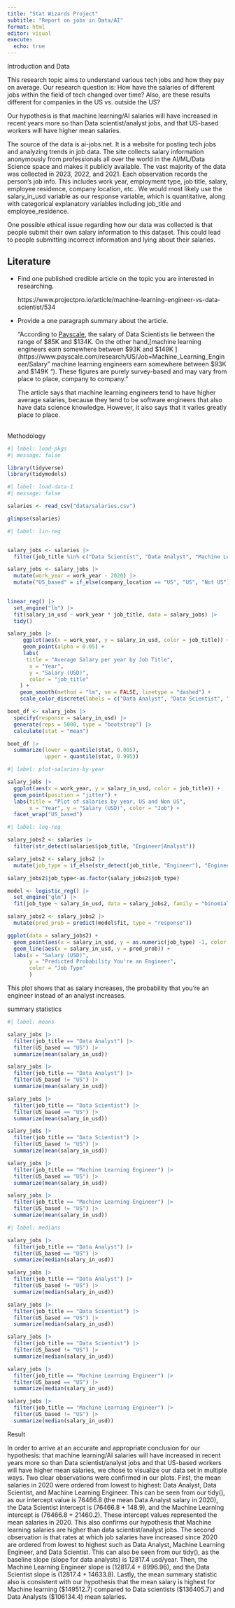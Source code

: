 ```yaml
---
title: "Stat Wizards Project"
subtitle: "Report on jobs in Data/AI"
format: html
editor: visual
execute:
  echo: true
---
```


Introduction and Data

This research topic aims to understand various tech jobs and how they pay on average. Our research question is: How have the salaries of different jobs within the field of tech changed over time? Also, are these results different for companies in the US vs. outside the US?

Our hypothesis is that machine learning/AI salaries will have increased in recent years more so than Data scientist/analyst jobs, and that US-based workers will have higher mean salaries.

The source of the data is ai-jobs.net. It is a website for posting tech jobs and analyzing trends in job data. The site collects salary information anonymously from professionals all over the world in the AI/ML/Data Science space and makes it publicly available. The vast majority of the data was collected in 2023, 2022, and 2021. Each observation records the person's job info. This includes work year, employment type, job title, salary, employee residence, company location, etc.. We would most likely use the salary_in_usd variable as our response variable, which is quantitative, along with categorical explanatory variables including job_title and employee_residence.

One possible ethical issue regarding how our data was collected is that people submit their own salary information to this dataset. This could lead to people submitting incorrect information and lying about their salaries.

## Literature

-   Find one published credible article on the topic you are interested in researching.

    https://www.projectpro.io/article/machine-learning-engineer-vs-data-scientist/534

-   Provide a one paragraph summary about the article.

    "According to [Payscale](https://www.payscale.com/research/US/Job=Data_Scientist/Salary/3eb9c016/Early-Career "Payscale"), the salary of Data Scientists lie between the range of \$85K and \$134K. On the other hand,\[machine learning engineers earn somewhere between \$93K and \$149K \](https://www.payscale.com/research/US/Job=Machine_Learning_Engineer/Salary" machine learning engineers earn somewhere between \$93K and \$149K "). These figures are purely survey-based and may vary from place to place, company to company."

    The article says that machine learning engineers tend to have higher average salaries, because they tend to be software engineers that also have data science knowledge. However, it also says that it varies greatly place to place.

\
Methodology

```r
#| label: load-pkgs
#| message: false

library(tidyverse)
library(tidymodels)
```

```r
#| label: load-data-1
#| message: false

salaries <- read_csv("data/salaries.csv")

glimpse(salaries)
```

```r
#| label: lin-reg


salary_jobs <- salaries |>
  filter(job_title %in% c("Data Scientist", "Data Analyst", "Machine Learning Engineer"))

salary_jobs <- salary_jobs |>
  mutate(work_year = work_year - 2020) |>
  mutate("US_based" = if_else(company_location == "US", "US", "Not US"))
  

linear_reg() |>
  set_engine("lm") |>
  fit(salary_in_usd ~ work_year * job_title, data = salary_jobs) |>
  tidy()
```

```r

salary_jobs |>
     ggplot(aes(x = work_year, y = salary_in_usd, color = job_title)) +
     geom_point(alpha = 0.05) +
     labs(
      title = "Average Salary per year by Job Title",
       x = "Year",
       y = "Salary (USD)",
       color = "job_title"
    ) +
    geom_smooth(method = "lm", se = FALSE, linetype = "dashed") + 
    scale_color_discrete(labels = c("Data Analyst", "Data Scientist", "Machine Learning Engineer"))
```

```r
boot_df <- salary_jobs |>
  specify(response = salary_in_usd) |>
  generate(reps = 5000, type = "bootstrap") |>
  calculate(stat = "mean")

boot_df |>
  summarize(lower = quantile(stat, 0.005),
            upper = quantile(stat, 0.995))
```

```r
#| label: plot-salaries-by-year

salary_jobs |>
  ggplot(aes(x = work_year, y = salary_in_usd, color = job_title)) +
  geom_point(position = "jitter") +
  labs(title = "Plot of salaries by year, US and Non US",
       x = "Year", y = "Salary (USD)", color = "Job") +
  facet_wrap("US_based")

```

```r
#| label: log-reg

salary_jobs2 <- salaries |>
  filter(str_detect(salaries$job_title, "Engineer|Analyst"))

salary_jobs2 <- salary_jobs2 |>
  mutate(job_type = if_else(str_detect(job_title, "Engineer"), "Engineer", "Analyst"))

salary_jobs2$job_type<-as.factor(salary_jobs2$job_type)

model <- logistic_reg() |>
  set_engine("glm") |>
  fit(job_type ~ salary_in_usd, data = salary_jobs2, family = "binomial") #this is trying to find the probability you're an analyst or an engineer based on your salary

salary_jobs2 <- salary_jobs2 |>
  mutate(pred_prob = predict(model$fit, type = "response"))

ggplot(data = salary_jobs2) + 
  geom_point(aes(x = salary_in_usd, y = as.numeric(job_type) -1, color = job_type)) + 
  geom_line(aes(x = salary_in_usd, y = pred_prob)) + 
  labs(x = "Salary (USD)", 
       y = "Predicted Probability You're an Engineer", 
       color = "Job Type"
       )
```

This plot shows that as salary increases, the probability that you're an engineer instead of an analyst increases.

summary statistics

```r
#| label: means

salary_jobs |>
  filter(job_title == "Data Analyst") |>
  filter(US_based == "US") |>
  summarize(mean(salary_in_usd))

salary_jobs |>
  filter(job_title == "Data Analyst") |>
  filter(US_based != "US") |>
  summarize(mean(salary_in_usd))

salary_jobs |>
  filter(job_title == "Data Scientist") |>
  filter(US_based == "US") |>
  summarize(mean(salary_in_usd))

salary_jobs |>
  filter(job_title == "Data Scientist") |>
  filter(US_based != "US") |>
  summarize(mean(salary_in_usd))

salary_jobs |>
  filter(job_title == "Machine Learning Engineer") |>
  filter(US_based == "US") |>
  summarize(mean(salary_in_usd))

salary_jobs |>
  filter(job_title == "Machine Learning Engineer") |>
  filter(US_based != "US") |>
  summarize(mean(salary_in_usd))
```

```r
#| label: medians

salary_jobs |>
  filter(job_title == "Data Analyst") |>
  filter(US_based == "US") |>
  summarize(median(salary_in_usd))

salary_jobs |>
  filter(job_title == "Data Analyst") |>
  filter(US_based != "US") |>
  summarize(median(salary_in_usd))

salary_jobs |>
  filter(job_title == "Data Scientist") |>
  filter(US_based == "US") |>
  summarize(median(salary_in_usd))

salary_jobs |>
  filter(job_title == "Data Scientist") |>
  filter(US_based != "US") |>
  summarize(median(salary_in_usd))

salary_jobs |>
  filter(job_title == "Machine Learning Engineer") |>
  filter(US_based == "US") |>
  summarize(median(salary_in_usd))

salary_jobs |>
  filter(job_title == "Machine Learning Engineer") |>
  filter(US_based != "US") |>
  summarize(median(salary_in_usd))
```

Result

In order to arrive at an accurate and appropriate conclusion for our hypothesis: that machine learning/AI salaries will have increased in recent years more so than Data scientist/analyst jobs and that US-based workers will have higher mean salaries, we chose to visualize our data set in multiple ways. Two clear observations were confirmed in our plots. First, the mean salaries in 2020 were ordered from lowest to highest: Data Analyst, Data Scientist, and Machine Learning Engineer. This can be seen from our tidy(), as our intercept value is 76466.8 (the mean Data Analyst salary in 2020), the Data Scientist intercept is (76466.8 + 148.9), and the Machine Learning intercept is (76466.8 + 21460.2). These intercept values represented the mean salaries in 2020. This also confirms our hypothesis that Machine learning salaries are higher than data scientist/analyst jobs. The second observation is that rates at which job salaries have increased since 2020 are ordered from lowest to highest such as Data Analyst, Machine Learning Engineer, and Data Scientist. This can also be seen from our tidy(), as the baseline slope (slope for data analysts) is 12817.4 usd/year. Then, the Machine Learning Engineer slope is (12817.4 + 8996.96), and the Data Scientist slope is (12817.4 + 14633.8). Lastly, the mean summary statistic also is consistent with our hypothesis that the mean salary is highest for Machine learning (\$149512.7) compared to Data scientists (\$136405.7) and Data Analysts (\$106134.4) mean salaries.
